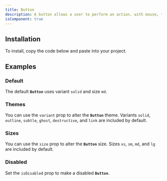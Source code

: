 ```yaml
---
title: Button
description: A button allows a user to perform an action, with mouse, touch, and keyboard interactions.
isComponent: true
---
```


## Installation

To install, copy the code below and paste into your project.

<ComponentSource src="../../packages/ui/src/button.tsx" />

## Examples

### Default

The default **`Button`** uses variant `solid` and size `md`.

<ComponentExample name="button" story="default" />

### Themes

You can use the `variant` prop to alter the **`Button`** theme. Variants `solid`, `outline`, `subtle`, `ghost`, `destructive`, and `link` are included by default.

<ComponentExample name="button" story="theme" />

### Sizes

You can use the `size` prop to alter the **`Button`** size. Sizes `xs`, `sm`, `md`, and `lg` are included by default.

<ComponentExample name="button" story="sizes" />

### Disabled

Set the `isDisabled` prop to make a disabled **`Button`**.

<ComponentExample name="button" story="disabled" />

